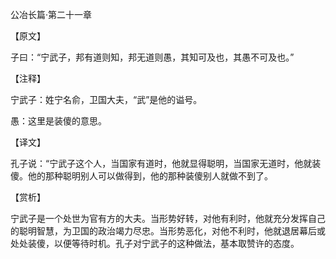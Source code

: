 

公冶长篇·第二十一章

【原文】

子曰：“宁武子，邦有道则知，邦无道则愚，其知可及也，其愚不可及也。”

【注释】

宁武子：姓宁名俞，卫国大夫，“武”是他的谥号。

愚：这里是装傻的意思。

【译文】

孔子说：“宁武子这个人，当国家有道时，他就显得聪明，当国家无道时，他就装傻。他的那种聪明别人可以做得到，他的那种装傻别人就做不到了。

【赏析】

宁武子是一个处世为官有方的大夫。当形势好转，对他有利时，他就充分发挥自己的聪明智慧，为卫国的政治竭力尽忠。当形势恶化，对他不利时，他就退居幕后或处处装傻，以便等待时机。孔子对宁武子的这种做法，基本取赞许的态度。

